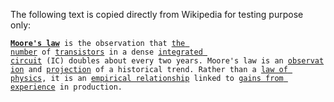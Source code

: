 The following text is copied directly from Wikipedia for testing purpose only:

 '''[[wikipedia:Moore's law|Moore's law]]''' is the observation that [[Transistor count|the number]] of [[transistor]]s in a dense [[integrated circuit]] (IC) doubles about every two years. Moore's law is an [[observation]] and [[Forecasting|projection]] of a historical trend. Rather than a [[physical law|law of physics]], it is an [[empirical relationship]] linked to [[Wright's Law|gains from experience]] in production.
